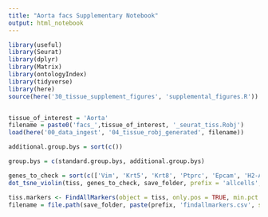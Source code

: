 ```yaml
---
title: "Aorta facs Supplementary Notebook"
output: html_notebook
---
```


```r
library(useful)
library(Seurat)
library(dplyr)
library(Matrix)
library(ontologyIndex)
library(tidyverse)
library(here)
source(here('30_tissue_supplement_figures', 'supplemental_figures.R'))


tissue_of_interest = 'Aorta'
filename = paste0('facs_',tissue_of_interest, '_seurat_tiss.Robj')
load(here('00_data_ingest', '04_tissue_robj_generated', filename))

additional.group.bys = sort(c())

group.bys = c(standard.group.bys, additional.group.bys)

genes_to_check = sort(c(['Vim', 'Krt5', 'Krt8', 'Ptprc', 'Epcam', 'H2-Ab1', 'H2-Aa', 'Cd34', 'Cdh5', 'Cd14', 'Vwf', 'Syk', 'Col1a2', 'Timp2', 'Cd74', 'Laptm5', 'Selplg', 'Pecam1', 'Fabp4', 'Sox18', 'Icam1', 'Tek', 'Vcam1', 'Vegfa', 'Adipor1', 'Car3', 'Alas2', 'Acta2', 'Dcn', 'Myocd', 'Tagln', 'Myh11', 'S100a4', 'Cd3e', 'Pdgfra', 'Kit', 'Gypa', 'Col6a3', 'Fap']))
dot_tsne_violin(tiss, genes_to_check, save_folder, prefix = 'allcells', group.bys)
```


```r
tiss.markers <- FindAllMarkers(object = tiss, only.pos = TRUE, min.pct = 0.25, thresh.use = 0.25)
filename = file.path(save_folder, paste(prefix, 'findallmarkers.csv', sep='_'))
```

